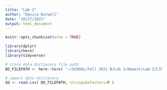 ```yaml
---
title: "Lab 2"
author: "Danica Burwell"
date: "10/27/2021"
output: html_document
---
```


```r
knitr::opts_chunk$set(echo = TRUE)

library(dplyr)
library(here)
library(tidyverse)

# store data dictionary file path
DD_FILEPATH <- here::here( "~/SCHOOL/Fall 2021 B/Lab 2/Newest/Lab-2/LTDB-DATA-DICTIONARY.csv" )

# import data dictionary
dd <- read.csv( DD_FILEPATH, stringsAsFactors=F )



```

